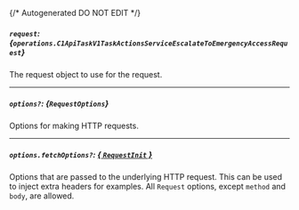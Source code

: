 {/* Autogenerated DO NOT EDIT  */}

##### `request`: *{`operations.C1ApiTaskV1TaskActionsServiceEscalateToEmergencyAccessRequest`}*
The request object to use for the request.
<Collapsible openLabel={Labels.showProperties} closeLabel={Labels.hideProperties}>
    <C1ApiTaskV1TaskActionsServiceEscalateToEmergencyAccessRequest/>
</Collapsible>

---
##### `options?`: *{`RequestOptions`}*
Options for making HTTP requests.

---
##### `options.fetchOptions?`: [*{ `RequestInit` }*](https://developer.mozilla.org/en-US/docs/Web/API/Request/Request#options)
Options that are passed to the underlying HTTP request. This can be used to inject extra headers for examples. All `Request` options, except `method` and `body`, are allowed.


